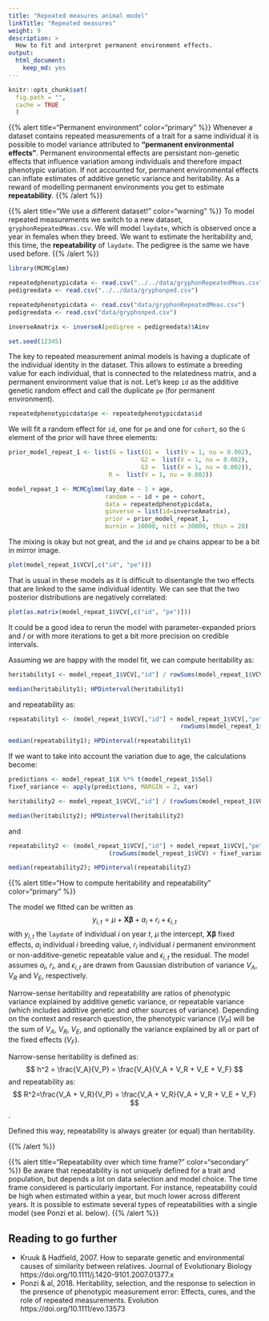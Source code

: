 ```yaml
---
title: "Repeated measures animal model"
linkTitle: "Repeated measures"
weight: 9
description: >
  How to fit and interpret permanent environment effects.
output: 
  html_document: 
    keep_md: yes
---
```



```r
knitr::opts_chunk$set(
  fig.path = "",
  cache = TRUE
  )
```

{{% alert title="Permanent environment" color="primary" %}}
Whenever a dataset contains repeated measurements of a trait for a same individual it is possible to model variance attributed to **"permanent environmental effects"**. Permanent environmental effects are persistant non-genetic effects that influence variation among individuals and therefore impact phenotypic variation. If not accounted for, permanent environmental effects can inflate estimates of additive genetic variance and heritability. As a reward of modelling permanent environments you get to estimate **repeatability**.
{{% /alert %}}

{{% alert title="We use a different dataset!" color="warning" %}}
To model repeated measurements we switch to a new dataset, `gryphonRepeatedMeas.csv`. We will model `laydate`, which is observed once a year in females when they breed. We want to estimate the heritability and, this time, the **repeatability** of `laydate`. The pedigree is the same we have used before. 
{{% /alert %}}


```r
library(MCMCglmm)
```


```r
repeatedphenotypicdata <- read.csv("../../data/gryphonRepeatedMeas.csv")
pedigreedata <- read.csv("../../data/gryphonped.csv")
```

```r
repeatedphenotypicdata <- read.csv("data/gryphonRepeatedMeas.csv")
pedigreedata <- read.csv("data/gryphonped.csv")
```

```r
inverseAmatrix <- inverseA(pedigree = pedigreedata)$Ainv
```


```r
set.seed(12345)
```

The key to repeated measurement animal models is having a duplicate of the individual identity in the dataset. This allows to estimate a breeding value for each individual, that is connected to the relatedness matrix, and a permanent environment value that is not. 
Let's keep `id` as the additive genetic random effect and call the duplicate `pe` (for permanent environment).

```r
repeatedphenotypicdata$pe <- repeatedphenotypicdata$id
```

We will fit a random effect for `id`, one for `pe` and one for `cohort`, so the `G` element of the prior will have three elements:

```r
prior_model_repeat_1 <- list(G = list(G1 =  list(V = 1, nu = 0.002),
                                     G2 =  list(V = 1, nu = 0.002),
                                     G3 =  list(V = 1, nu = 0.002)),
                            R =  list(V = 1, nu = 0.002))
```


```r
model_repeat_1 <- MCMCglmm(lay_date ~ 1 + age, 
                           random = ~ id + pe + cohort, 
                           data = repeatedphenotypicdata,
                           ginverse = list(id=inverseAmatrix), 
                           prior = prior_model_repeat_1, 
                           burnin = 10000, nitt = 30000, thin = 20)
```

The mixing is okay but not great, and the `id` and `pe` chains appear to be a bit in mirror image.

```r
plot(model_repeat_1$VCV[,c("id", "pe")])
```

 That is usual in these models as it is difficult to disentangle the two effects that are linked to the same individual identity. 
 We can see that the two posterior distributions are negatively correlated:

```r
plot(as.matrix(model_repeat_1$VCV[,c("id", "pe")]))
```

It could be a good idea to rerun the model with parameter-expanded priors and / or with more iterations to get a bit more precision on credible intervals.

Assuming we are happy with the model fit, we can compute heritability as:

```r
heritability1 <- model_repeat_1$VCV[,"id"] / rowSums(model_repeat_1$VCV)

median(heritability1); HPDinterval(heritability1)
```

and repeatability as:

```r
repeatability1 <- (model_repeat_1$VCV[,"id"] + model_repeat_1$VCV[,"pe"]) / 
                                                rowSums(model_repeat_1$VCV)

median(repeatability1); HPDinterval(repeatability1)
```

If we want to take into account the variation due to age, the calculations become:

```r
predictions <- model_repeat_1$X %*% t(model_repeat_1$Sol)
fixef_variance <- apply(predictions, MARGIN = 2, var)

heritability2 <- model_repeat_1$VCV[,"id"] / (rowSums(model_repeat_1$VCV) + fixef_variance)

median(heritability2); HPDinterval(heritability2)
```

and

```r
repeatability2 <- (model_repeat_1$VCV[,"id"] + model_repeat_1$VCV[,"pe"]) /
                            (rowSums(model_repeat_1$VCV) + fixef_variance )

median(repeatability2); HPDinterval(repeatability2)
```



{{% alert title="How to compute heritability and repeatability " color="primary" %}}

The model we fitted can be written as
$$
y_{i,t} = \mu + \boldsymbol{X\beta} + a_i + r_i + \epsilon_{i,t}
$$
with $y_{i,t}$ the `laydate` of individual $i$ on year $t$, $\mu$ the intercept, $\boldsymbol{X\beta}$ fixed effects, $a_i$ individual $i$ breeding value, $r_i$ individual $i$ permanent environment or non-additive-genetic repeatable value and $\epsilon_{i,t}$ the residual. 
The model assumes $a_i$, $r_i$, and $\epsilon_{i,t}$ are drawn from Gaussian distribution of variance $V_A$, $V_R$ and $V_E$, respectively. 

Narrow-sense heritability and repeatability are ratios of phenotypic variance explained by additive genetic variance, or repeatable variance (which includes additive genetic and other sources of variance). Depending on the context and research question, the phenotypic variance ($V_P$) will be the sum of $V_A$, $V_R$, $V_E$, and optionally the variance explained by all or part of the fixed effects ($V_F$).

Narrow-sense heritability is defined as:
$$ h^2 = \frac{V_A}{V_P} = \frac{V_A}{V_A + V_R + V_E + V_F} $$ 
and repeatability as:
$$ R^2=\frac{V_A + V_R}{V_P} =  \frac{V_A + V_R}{V_A + V_R + V_E + V_F} $$. 

Defined this way, repeatability is always greater (or equal) than heritability.

{{% /alert %}}


{{% alert title="Repeatability over which time frame?" color="secondary" %}}
Be aware that repeatability is not uniquely defined for a trait and population, but depends a lot on data selection and model choice. The time frame considered is particularly important. For instance, repeatability could be high when estimated within a year, but much lower across different years. It is possible to estimate several types of repeatabilities with a single model (see Ponzi et al. below).
{{% /alert %}}

## Reading to go further

- Kruuk & Hadfield, 2007. How to separate genetic and environmental causes of similarity between relatives. Journal of Evolutionary Biology https://doi.org/10.1111/j.1420-9101.2007.01377.x
- Ponzi & al, 2018. Heritability, selection, and the response to selection in the presence of phenotypic measurement error: Effects, cures, and the role of repeated measurements. Evolution https://doi.org/10.1111/evo.13573

